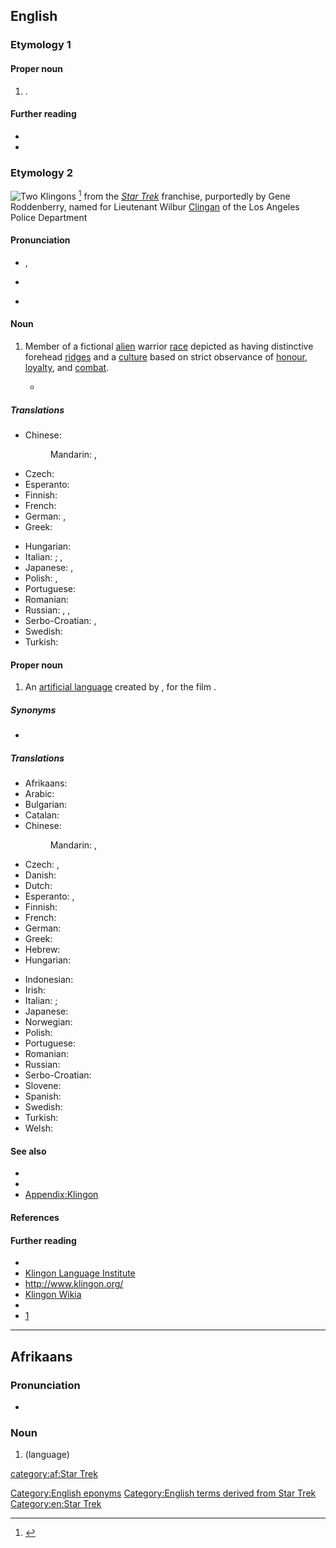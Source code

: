 {{also|klingon}}
==English==

===Etymology 1===
{{rfe|en}}

====Proper noun====
{{en-proper-noun|s}}

# {{surname|en}}.

====Further reading====
* {{R:en:DAFN}}
* {{R:en:Forebears|klingon}}

===Etymology 2===
[[File:Riverside Trek Fest 2014 (14349292930).jpg|thumb|right|alt=Photograph of two people in Klingon costume|Two Klingons]]
{{circa|1960s}}<ref>{{R:Lexico|pos=n}}</ref> from the ''[[w:Star Trek|Star Trek]]'' franchise, purportedly by Gene Roddenberry, named for Lieutenant Wilbur [[Clingan]] of the Los Angeles Police Department

====Pronunciation====
* {{enPR|klĭng'ŏn}}, {{IPA|en|/ˈklɪŋɒn/}}
* {{audio|en|LL-Q1860 (eng)-Vealhurl-Klingon.wav|Audio (Southern England)}}
* {{a|US}} {{IPA|en|/ˈklɪŋɑn/|/ˈkliŋɑn/}}

====Noun====
{{en-noun}}

# {{lb|en|countable}} Member of a fictional [[alien]] warrior [[race]] depicted as having distinctive forehead [[ridge]]s and a [[culture]] based on strict observance of [[honour]], [[loyalty]], and [[combat]].
#* {{quote-av
|en
|date=March 23, 1967
|author={{w|Leonard Nimoy}}, {{w|William Shatner}}
|title={{w|Errand of Mercy}}
|series={{w|Star Trek: The Original Series}}
|publisher={{w|Paramount Domestic Television}}
|oclc=42867221
|passage=SPOCK: Captain, we've reached the designated position for scanning the coded directive tape.<br>KIRK: Good. We've both guessed right. Negotiations with the '''Klingon''' Empire are on the verge of breaking down. Starfleet Command anticipates a surprise attack. We are to proceed to Organia and take whatever steps are necessary to prevent the '''Klingons''' from using it as a base.}}

=====Translations=====
{{trans-top|member of an alien warrior race in the Star Trek universe}}
* Chinese:
*: Mandarin: {{t+|cmn|克林貢}}, {{t+|cmn|克林贡|tr=Kèlíngòng}}
* Czech: {{t|cs|Klingon|m}}
* Esperanto: {{t+|eo|klingono}}
* Finnish: {{t+|fi|klingon}}
* French: {{t+|fr|Klingon|m}}
* German: {{t+|de|Klingone|m}}, {{t|de|Klingonin|f}}
* Greek: {{t|el|Κλίγκον|n}}
{{trans-mid}}
* Hungarian: {{t+|hu|klingon}}
* Italian: {{t+|it|klingon}}; {{t|it|klingoniano|m}}, {{t|it|klingoniana|f}}
* Japanese: {{t|ja|クリンゴン人}}, {{t|ja|クリンゴンじん|tr=kuringon jin}}
* Polish: {{t+|pl|Klingon|m}}, {{t|pl|Klingonka|f}}
* Portuguese: {{t+|pt|klingon|m|f}}
* Romanian: {{t|ro|klingonian|m}}
* Russian: {{t|ru|клингон|m}}, {{t|ru|клингонец|m}}, {{t|ru|клингонка|f}}
* Serbo-Croatian: {{t|sh|клингонац|m|tr=klingonac|sc=Cyrl}}, {{t|sh|клингонка|f|tr=klingonka|sc=Cyrl}}
* Swedish: {{t+|sv|klingon|c}}
* Turkish: {{t|tr|Klingon}}
{{trans-bottom}}

====Proper noun====
{{en-proper noun}}

# An [[artificial language]] created by {{w|lang=en|Marc Okrand}}, for the film ''{{w|lang=en|Star Trek II: The Wrath of Khan}}''.

=====Synonyms=====
* {{l|en|Klingonese}}

=====Translations=====
{{trans-top|the language}}
* Afrikaans: {{t+|af|Klingon}}
* Arabic: {{t|ar|كْلِينْغُونِيَّة|f}}
* Bulgarian: {{t|bg|клингонски|m}}
* Catalan: {{t+|ca|klingon|m}}
* Chinese:
*: Mandarin: {{t+|cmn|克林貢語|sc=Hani}}, {{t+|cmn|克林贡语|tr=Kèlíngòngyǔ|sc=Hani}}
* Czech: {{t|cs|klingonský|m}}, {{t+|cs|klingonština|f}}
* Danish: {{t|da|klingonsk}}
* Dutch: {{t+|nl|Klingon}}
* Esperanto: {{t|eo|[[klingona]] [[lingvo]]}}, {{t|eo|la klingona}}
* Finnish: {{t+|fi|klingon}}
* French: {{t+|fr|klingon|m}}
* German: {{t+|de|Klingonisch|n}}
* Greek: {{t|el|[[γλώσσα]] [[Κλίγκον]]|f}}
* Hebrew: {{t|he|קלינגונית|f|tr=klingónit}}
* Hungarian: {{t+|hu|klingon}}
{{trans-mid}}
* Indonesian: {{t|id|bahasa klingon}}
* Irish: {{t|ga|Tliongáinis|f}}
* Italian: {{t|it|Klingon|m}}; {{t|it|Klingoniano|m}}
* Japanese: {{t|ja|クリンゴン語|tr=[[クリンゴンご]], kuringongo}}
* Norwegian: {{t|no|klingonsk}}
* Polish: {{t+|pl|klingoński|m}}
* Portuguese: {{t+|pt|klingon}}
* Romanian: {{t|ro|klingoniană|f}}
* Russian: {{t|ru|клингонский|m}}
* Serbo-Croatian: {{t|sh|клингонски|m|tr=klingonski|sc=Cyrl}}
* Slovene: {{t|sl|klingonski|m}}
* Spanish: {{t|es|klingon|m}}
* Swedish: {{t+|sv|klingonska}}
* Turkish: {{t+|tr|Klingonca}}
* Welsh: {{t|cy|klingon}}
{{trans-bottom}}

====See also====
* {{pedia}}
* {{l|en|Qapla'}}
* [[Appendix:Klingon]]

====References====
<references/>

====Further reading====
* {{R:OneLook}}
* [https://web.archive.org/web/20101113055831/http://www.kli.org/ Klingon Language Institute]
* [http://www.klingon.org/ http://www.klingon.org/]
* [http://klingon.wikia.com/ Klingon Wikia]
* {{Linguist List|code=tlh}}
* [http://memory-alpha.org/wiki/Klingon]

[[Category:English eponyms]]
[[Category:English terms derived from Star Trek]]
[[Category:en:Star Trek]]
{{C|en|Celestial inhabitants}}
{{topics|en|Artificial languages}}

----

==Afrikaans==

===Pronunciation===
* {{audio|af|LL-Q14196 (afr)-Oesjaar-Klingon.wav|Audio}}

===Noun===
{{af-noun|-}}

# {{l|en|Klingon}} (language)

[[category:af:Star Trek]]

{{topics|af|Artificial languages}}